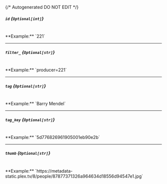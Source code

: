{/* Autogenerated DO NOT EDIT  */}
##### `id` *{`Optional[int]`}*
<br/>
**Example:** `221`

---
##### `filter_` *{`Optional[str]`}*
<br/>
**Example:** `producer=221`

---
##### `tag` *{`Optional[str]`}*
<br/>
**Example:** `Barry Mendel`

---
##### `tag_key` *{`Optional[str]`}*
<br/>
**Example:** `5d776826961905001eb90e2b`

---
##### `thumb` *{`Optional[str]`}*
<br/>
**Example:** `https://metadata-static.plex.tv/8/people/87877371326a964634d18556d94547e1.jpg`


